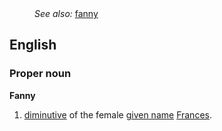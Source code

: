 :''See also:'' [[fanny]]
==English==

===Proper noun===
'''Fanny'''

# [[diminutive]] of the female [[given name]] [[Frances]].